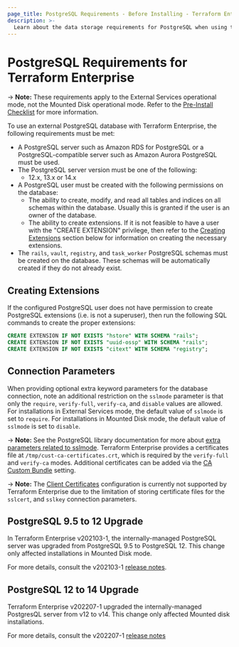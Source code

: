 ```yaml
---
page_title: PostgreSQL Requirements - Before Installing - Terraform Enterprise
description: >-
  Learn about the data storage requirements for PostgreSQL when using the external services operational mode of Terraform Enterprise.
---
```


# PostgreSQL Requirements for Terraform Enterprise

-> **Note:** These requirements apply to the External Services operational mode, not the Mounted Disk operational mode. Refer to the [Pre-Install Checklist](/terraform/enterprise/install/pre-install-checklist) for more information.

To use an external PostgreSQL database with Terraform Enterprise, the following
requirements must be met:

* A PostgreSQL server such as Amazon RDS for PostgreSQL or a PostgreSQL-compatible server such as Amazon Aurora PostgreSQL must be used.
* The PostgreSQL server version must be one of the following:
  * 12.x, 13.x or 14.x
* A PostgreSQL user must be created with the following permissions on the database:
  * The ability to create, modify, and read all tables and indices on all schemas within the database. Usually this is granted if the user is an owner of the database.
  * The ability to create extensions. If it is not feasible to have a user with the "CREATE EXTENSION" privilege, then refer to the [Creating Extensions](#creating-extensions) section below for information on creating the necessary extensions.
* The `rails`, `vault`, `registry`, and `task_worker` PostgreSQL schemas must be created on the database. These schemas will be automatically created if they do not already exist.

## Creating Extensions

If the configured PostgreSQL user does not have permission to create PostgreSQL extensions
(i.e. is not a superuser), then run the following SQL commands to create the proper extensions:

```sql
CREATE EXTENSION IF NOT EXISTS "hstore" WITH SCHEMA "rails";
CREATE EXTENSION IF NOT EXISTS "uuid-ossp" WITH SCHEMA "rails";
CREATE EXTENSION IF NOT EXISTS "citext" WITH SCHEMA "registry";
```

## Connection Parameters

When providing optional extra keyword parameters for the database connection,
note an additional restriction on the `sslmode` parameter is that only the
`require`, `verify-full`, `verify-ca`, and `disable` values are allowed. For
installations in External Services mode, the default value of `sslmode` is set
to `require`. For installations in Mounted Disk mode, the default value of
`sslmode` is set to `disable`.

-> **Note:** See the PostgreSQL library documentation for more about [extra parameters related to sslmode](https://www.postgresql.org/docs/12/libpq-ssl.html). Terraform Enterprise provides a certificates file at `/tmp/cust-ca-certificates.crt`, which is required by the `verify-full` and `verify-ca` modes. Additional certificates can be added via the [CA Custom Bundle](/terraform/enterprise/install/interactive/installer#certificate-authority-ca-bundle) setting.

-> **Note:** The [Client Certificates](https://www.postgresql.org/docs/12/libpq-ssl.html) configuration is currently not supported by Terraform Enterprise due to the limitation of storing certificate files for the `sslcert`, and `sslkey` connection parameters.

## PostgreSQL 9.5 to 12 Upgrade

In Terraform Enterprise v202103-1, the internally-managed PostgreSQL server was upgraded from PostgreSQL 9.5 to PostgreSQL 12. This change only affected
installations in Mounted Disk mode.

For more details, consult the v202103-1 [release notes](/terraform/enterprise/releases/2021/v202103-1).

## PostgreSQL 12 to 14 Upgrade

Terraform Enterprise v202207-1 upgraded the internally-managed PostgresQL server from v12 to v14. This change only affected Mounted disk installations.

For more details, consult the v202207-1 [release notes](/terraform/enterprise/releases/2022/v202207-1)

